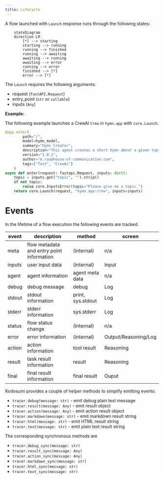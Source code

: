 ```yaml
---
title: Lifecycle
---
```


A flow launched with `Launch` response runs through the following states:

```mermaid
    stateDiagram 
    direction LR
        [*] --> starting
        starting --> running
        running --> finished
        running --> awaiting
        awaiting --> running
        awaiting --> error
        running --> error
        finished --> [*]
        error --> [*]
```

The `Launch` requires the following arguments:

* request (`fastAPI.Request`)
* entry_point (`str` or `callable`)
* inputs (`Any`)

**Example:**

The following example launches a CrewAI `Crew` in `hymn.app` with `core.Launch`.

```python
@app.enter(
        path="/", 
        model=hymn_model,
        summary="Hymn Creator",
        description="This agent creates a short hymn about a given topic of your choice using openai and crewai.",
        version="1.0.1",
        author="m.rau@house-of-communication.com",
        tags=["Test", "CrewAi"]
    )
async def enter(request: fastapi.Request, inputs: dict):
    topic = inputs.get("topic", "").strip()
    if not topic:
        raise core.InputsError(topic="Please give me a topic.")
    return core.Launch(request, "hymn.app:crew", inputs=inputs)
```

# Events

In the lifetime of a flow execution the following events are tracked.

| event  | description                               | method            | screen               |
| ------ | ----------------------------------------- | ----------------- | -------------------- |
| meta   | flow metadata and entry point information | (internal)        | n/a                  |
| inputs | user input data                           | (internal)        | Input                |
| agent  | agent information                         | agent meta data   | n/a                  |
| debug  | debug message                             | debug             | Log                  |
| stdout | stdout information                        | print, sys.stdout | Log                  |
| stderr | stderr information                        | sys.stderr        | Log                  |
| status | flow status change                        | (internal)        | n/a                  |
| error  | error information                         | (internal)        | Output/Reasoning/Log |
| action | action information                        | tool result       | Reasoning            |
| result | task result information                   | result            | Reasoning            |
| final  | final result information                  | final result      | Ouput                |

Kodosumi provides a couple of helper methods to simplify emitting events:

* `tracer.debug(message: str)` - emit debug plain text message
* `tracer.result(message: Any)` - emit result object
* `tracer.action(message: Any)` - emit action result object
* `tracer.markdown(message: str)` - emit markdown result string
* `tracer.html(message: str)` - emit HTML result string
* `tracer.text(message: str)` - emit plain text result string

The corresponding synchronous methods are

* `tracer.debug_sync(message: str)`
* `tracer.result_sync(message: Any)`
* `tracer.action_sync(message: Any)`
* `tracer.markdown_sync(message: str)`
* `tracer.html_sync(message: str)`
* `tracer.text_sync(message: str)`

